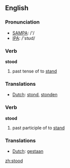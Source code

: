 ==English==

{{rank|poor|present|water|260|stood|large|within|room}}

=== Pronunciation ===
*[[w:SAMPA|SAMPA]]: /'/
*[[w:IPA|IPA]]: /'stʊd/

=== Verb ===
'''stood'''
# past tense of to [[stand]]

=== Translations ===
*[[Dutch]]: [[stond]], [[stonden]]

=== Verb ===
'''stood'''
# past participle of to [[stand]]

=== Translations ===
*[[Dutch]]: [[gestaan]]

[[zh:stood]]